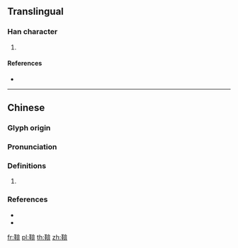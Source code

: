 {{character info/new}}
==Translingual==

===Han character===
{{Han char|rn=177|rad=革|as=09|sn=18|four=48516|canj=TJORT}}

# {{defn|Han|sort=革09}}

====References====
* {{Han ref|kx=1389.240|dkj=42921|dj=1904.160|hdz=74343.090|uh=97A5|ud=38821|bh=F1A2|bd=61858}}

----

==Chinese==
{{zh-forms}}

===Glyph origin===
{{Han etym}}

===Pronunciation===
{{zh-pron
|m=ēng
|c=ang1
|mc=y
|oc=y
|cat=
}}

===Definitions===
{{zh-hanzi}}

# {{rfdef|zh}}

===References===
* {{R:twedu|C15869}}
* {{R:yue:mfccd}}

[[fr:鞥]]
[[pl:鞥]]
[[th:鞥]]
[[zh:鞥]]